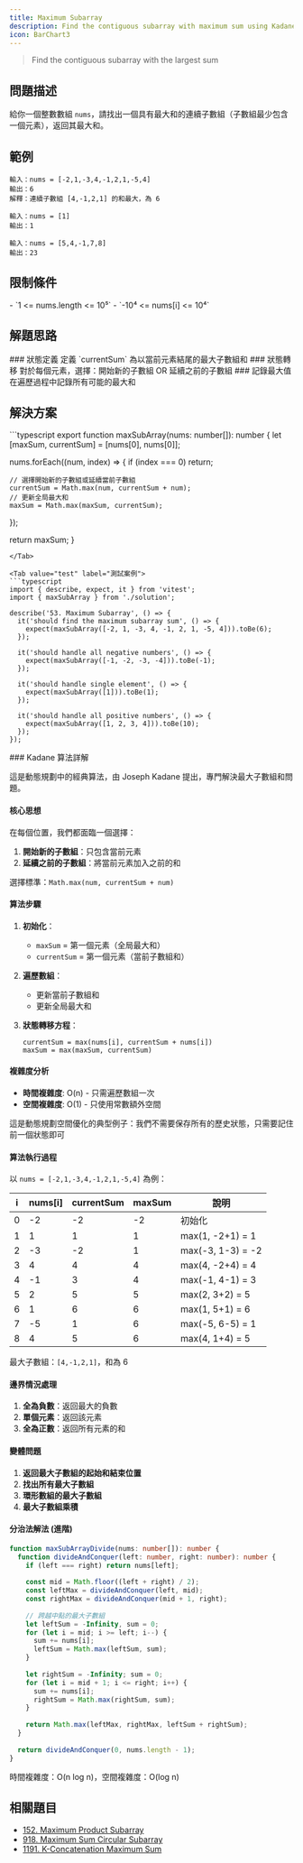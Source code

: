 ```yaml
---
title: Maximum Subarray
description: Find the contiguous subarray with maximum sum using Kadane's algorithm
icon: BarChart3
---
```



> Find the contiguous subarray with the largest sum

## 問題描述

給你一個整數數組 `nums`，請找出一個具有最大和的連續子數組（子數組最少包含一個元素），返回其最大和。

## 範例

```
輸入：nums = [-2,1,-3,4,-1,2,1,-5,4]
輸出：6
解釋：連續子數組 [4,-1,2,1] 的和最大，為 6

輸入：nums = [1]
輸出：1

輸入：nums = [5,4,-1,7,8]
輸出：23
```

## 限制條件

<Callout type="info">
- `1 <= nums.length <= 10⁵`
- `-10⁴ <= nums[i] <= 10⁴`
</Callout>

## 解題思路

<Steps>

<Step>
### 狀態定義
定義 `currentSum` 為以當前元素結尾的最大子數組和
</Step>

<Step>
### 狀態轉移
對於每個元素，選擇：開始新的子數組 OR 延續之前的子數組
</Step>

<Step>
### 記錄最大值
在遍歷過程中記錄所有可能的最大和
</Step>

</Steps>

## 解決方案

<Tabs>
<Tab value="solution" label="TypeScript 解答">
```typescript
export function maxSubArray(nums: number[]): number {
  let [maxSum, currentSum] = [nums[0], nums[0]];

  nums.forEach((num, index) => {
    if (index === 0)
      return;

    // 選擇開始新的子數組或延續當前子數組
    currentSum = Math.max(num, currentSum + num);
    // 更新全局最大和
    maxSum = Math.max(maxSum, currentSum);
  });

  return maxSum;
}
```
</Tab>

<Tab value="test" label="測試案例">
```typescript
import { describe, expect, it } from 'vitest';
import { maxSubArray } from './solution';

describe('53. Maximum Subarray', () => {
  it('should find the maximum subarray sum', () => {
    expect(maxSubArray([-2, 1, -3, 4, -1, 2, 1, -5, 4])).toBe(6);
  });

  it('should handle all negative numbers', () => {
    expect(maxSubArray([-1, -2, -3, -4])).toBe(-1);
  });

  it('should handle single element', () => {
    expect(maxSubArray([1])).toBe(1);
  });

  it('should handle all positive numbers', () => {
    expect(maxSubArray([1, 2, 3, 4])).toBe(10);
  });
});
```
</Tab>

<Tab value="explanation" label="演算法解析">
### Kadane 算法詳解

這是動態規劃中的經典算法，由 Joseph Kadane 提出，專門解決最大子數組和問題。

#### 核心思想

在每個位置，我們都面臨一個選擇：
1. **開始新的子數組**：只包含當前元素
2. **延續之前的子數組**：將當前元素加入之前的和

選擇標準：`Math.max(num, currentSum + num)`

#### 算法步驟

1. **初始化**：
   - `maxSum` = 第一個元素（全局最大和）
   - `currentSum` = 第一個元素（當前子數組和）

2. **遍歷數組**：
   - 更新當前子數組和
   - 更新全局最大和

3. **狀態轉移方程**：
   ```
   currentSum = max(nums[i], currentSum + nums[i])
   maxSum = max(maxSum, currentSum)
   ```

#### 複雜度分析
- **時間複雜度**: O(n) - 只需遍歷數組一次
- **空間複雜度**: O(1) - 只使用常數額外空間

<Callout type="tip">
這是動態規劃空間優化的典型例子：我們不需要保存所有的歷史狀態，只需要記住前一個狀態即可
</Callout>

#### 算法執行過程

以 `nums = [-2,1,-3,4,-1,2,1,-5,4]` 為例：

| i | nums[i] | currentSum | maxSum | 說明 |
|---|---------|------------|--------|------|
| 0 | -2 | -2 | -2 | 初始化 |
| 1 | 1 | 1 | 1 | max(1, -2+1) = 1 |
| 2 | -3 | -2 | 1 | max(-3, 1-3) = -2 |
| 3 | 4 | 4 | 4 | max(4, -2+4) = 4 |
| 4 | -1 | 3 | 4 | max(-1, 4-1) = 3 |
| 5 | 2 | 5 | 5 | max(2, 3+2) = 5 |
| 6 | 1 | 6 | 6 | max(1, 5+1) = 6 |
| 7 | -5 | 1 | 6 | max(-5, 6-5) = 1 |
| 8 | 4 | 5 | 6 | max(4, 1+4) = 5 |

最大子數組：`[4,-1,2,1]`，和為 6

#### 邊界情況處理

1. **全為負數**：返回最大的負數
2. **單個元素**：返回該元素
3. **全為正數**：返回所有元素的和

#### 變體問題

1. **返回最大子數組的起始和結束位置**
2. **找出所有最大子數組**
3. **環形數組的最大子數組**
4. **最大子數組乘積**

#### 分治法解法 (進階)
```typescript
function maxSubArrayDivide(nums: number[]): number {
  function divideAndConquer(left: number, right: number): number {
    if (left === right) return nums[left];
    
    const mid = Math.floor((left + right) / 2);
    const leftMax = divideAndConquer(left, mid);
    const rightMax = divideAndConquer(mid + 1, right);
    
    // 跨越中點的最大子數組
    let leftSum = -Infinity, sum = 0;
    for (let i = mid; i >= left; i--) {
      sum += nums[i];
      leftSum = Math.max(leftSum, sum);
    }
    
    let rightSum = -Infinity; sum = 0;
    for (let i = mid + 1; i <= right; i++) {
      sum += nums[i];
      rightSum = Math.max(rightSum, sum);
    }
    
    return Math.max(leftMax, rightMax, leftSum + rightSum);
  }
  
  return divideAndConquer(0, nums.length - 1);
}
```

時間複雜度：O(n log n)，空間複雜度：O(log n)
</Tab>
</Tabs>

## 相關題目

- [152. Maximum Product Subarray](https://leetcode.com/problems/maximum-product-subarray/)
- [918. Maximum Sum Circular Subarray](https://leetcode.com/problems/maximum-sum-circular-subarray/)
- [1191. K-Concatenation Maximum Sum](https://leetcode.com/problems/k-concatenation-maximum-sum/)